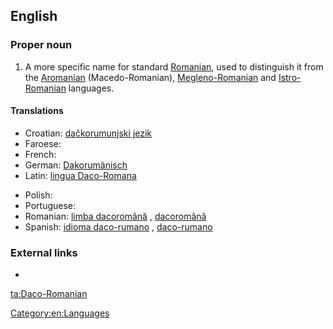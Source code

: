==English==
{{wikipedia|Daco-Romanian}}

===Proper noun===
{{en-proper noun}}

# A more specific name for standard [[Romanian]], used to distinguish it from the [[Aromanian]] (Macedo-Romanian), [[Megleno-Romanian]] and [[Istro-Romanian]] languages.

====Translations====
{{trans-top|A more specific name for the Romanian language}}
* Croatian: [[dačkorumunjski jezik]] {{m}}
* Faroese: {{t-|fo|dakorumenskt|n}}
* French: {{t-|fr|daco-roumain|m}}
* German: [[Dakorumänisch]] {{n}}
* Latin: [[lingua Daco-Romana]] {{f}}
{{trans-mid}}
* Polish: {{t-|pl|język dakorumuński|m}}
* Portuguese: {{t+|pt|daco-romeno|m}}
* Romanian: [[limba dacoromână]] {{f}}, [[dacoromână]] {{f}}
* Spanish: [[idioma daco-rumano]] {{m}}, [[daco-rumano]] {{m}}
{{trans-bottom}}

===External links===
* {{ethnologue|code=ron}}

[[Category:en:Languages]]

[[ta:Daco-Romanian]]